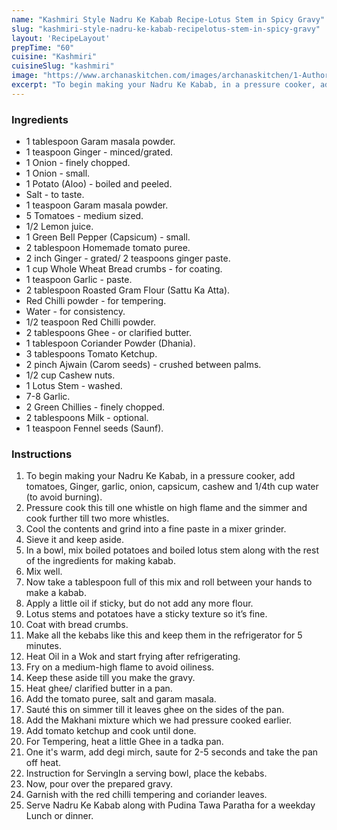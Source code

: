 ---
name: "Kashmiri Style Nadru Ke Kabab Recipe-Lotus Stem in Spicy Gravy"
slug: "kashmiri-style-nadru-ke-kabab-recipelotus-stem-in-spicy-gravy"
layout: 'RecipeLayout'
prepTime: "60"
cuisine: "Kashmiri"
cuisineSlug: "kashmiri"
image: "https://www.archanaskitchen.com/images/archanaskitchen/1-Author/Aditu/Nadru_Ke_Kabab.jpg"
excerpt: "To begin making your Nadru Ke Kabab, in a pressure cooker, add tomatoes, Ginger, garlic, onion, capsicum, cashew and 14th cup water to avoid burning"
---

### Ingredients

- 1 tablespoon Garam masala powder.
- 1 teaspoon Ginger - minced/grated.
- 1 Onion - finely chopped.
- 1 Onion - small.
- 1 Potato (Aloo) - boiled and peeled.
- Salt - to taste.
- 1 teaspoon Garam masala powder.
- 5 Tomatoes - medium sized.
- 1/2 Lemon juice.
- 1 Green Bell Pepper (Capsicum) - small.
- 2 tablespoon Homemade tomato puree.
- 2 inch Ginger - grated/ 2 teaspoons ginger paste.
- 1 cup Whole Wheat Bread crumbs - for coating.
- 1 teaspoon Garlic - paste.
- 2 tablespoon Roasted Gram Flour (Sattu Ka Atta).
- Red Chilli powder - for tempering.
- Water - for consistency.
- 1/2 teaspoon Red Chilli powder.
- 2 tablespoons Ghee - or clarified butter.
- 1 tablespoon Coriander Powder (Dhania).
- 3 tablespoons Tomato Ketchup.
- 2 pinch Ajwain (Carom seeds) - crushed between palms.
- 1/2 cup Cashew nuts.
- 1 Lotus Stem - washed.
- 7-8 Garlic.
- 2 Green Chillies - finely chopped.
- 2 tablespoons Milk - optional.
- 1 teaspoon Fennel seeds (Saunf).

### Instructions

1. To begin making your Nadru Ke Kabab, in a pressure cooker, add tomatoes, Ginger, garlic, onion, capsicum, cashew and 1/4th cup water (to avoid burning).
1. Pressure cook this till one whistle on high flame and the simmer and cook further till two more whistles.
1. Cool the contents and grind into a fine paste in a mixer grinder.
1. Sieve it and keep aside.
1. In a bowl, mix boiled potatoes and boiled lotus stem along with the rest of the ingredients for making kabab.
1. Mix well.
1. Now take a tablespoon full of this mix and roll between your hands to make a kabab.
1. Apply a little oil if sticky, but do not add any more flour.
1. Lotus stems and potatoes have a sticky texture so it’s fine.
1. Coat with bread crumbs.
1. Make all the kebabs like this and keep them in the refrigerator for 5 minutes.
1. Heat Oil in a Wok and start frying after refrigerating.
1. Fry on a medium-high flame to avoid oiliness.
1. Keep these aside till you make the gravy.
1. Heat ghee/ clarified butter in a pan.
1. Add the tomato puree, salt and garam masala.
1. Sauté this on simmer till it leaves ghee on the sides of the pan.
1. Add the Makhani mixture which we had pressure cooked earlier.
1. Add tomato ketchup and cook until done.
1. For Tempering, heat a little Ghee in a tadka pan.
1. One it's warm, add degi mirch, saute for 2-5 seconds and take the pan off heat.
1. Instruction for ServingIn a serving bowl, place the kebabs.
1. Now, pour over the prepared gravy.
1. Garnish with the red chilli tempering and coriander leaves.
1. Serve Nadru Ke Kabab along with Pudina Tawa Paratha for a weekday Lunch or dinner.
